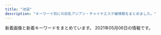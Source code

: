 ```yaml
---
title: "池袋"
description: "キーワード別にの巨乳アジアン・チャイナエステ嬢情報をまとめました。"
---
```


新着画像と新着キーワードをまとめています。
2021年05月06日の情報です。

<DmmAffiliateIns />
<KeywordTable
  shops={
    [
    {
        "url": "https://honeybee2.com/",
        "keywords": {
            "F": 52,
            "82": 65,
            "C": 248,
            "88": 44,
            "83": 149,
            "84": 235,
            "D": 201,
            "85": 95
        },
        "station": "JR\u6c60\u888b\u99c5\u897f\u53e3(\u5317)",
        "name": "\u30cf\u30cb\u30fc\u30d3\u30fc",
        "img_links": [
            "https://honeybee2.com/images_staff/136/041523165620.jpg",
            "https://honeybee2.com/images_staff/117/050114225897.jpg",
            "https://honeybee2.com/images/btn_back.png",
            "https://honeybee2.com/images_staff/136/050114025434.jpg",
            "https://honeybee2.com/images/img_gallery_03.png",
            "https://honeybee2.com/images_staff/111/070714141435.jpg",
            "https://honeybee2.com/images/bnr_88_31.jpg",
            "https://honeybee2.com/images/img_gallery_05.png",
            "https://honeybee2.com/images_staff/150/091116274617.jpg",
            "https://honeybee2.com/images/bnr_200_40.jpg",
            "https://honeybee2.com/images_staff/133/050114310512.jpg",
            "https://honeybee2.com/images_staff/175/050113092189.jpg",
            "https://honeybee2.com/images_staff/111/050114432551.jpg",
            "https://honeybee2.com/images/img_gallery_01.png",
            "https://honeybee2.com/images_staff/60/050115251333.jpg",
            "https://honeybee2.com/images/no_image.jpg",
            "https://honeybee2.com/images_staff/134/041314164177.jpg",
            "https://honeybee2.com/images_staff/168/050113400416.jpg",
            "https://honeybee2.com/images/icon_ranking_04.png",
            "https://honeybee2.com/images/img_gallery_02.png",
            "https://honeybee2.com/images/bnr_side_card.png",
            "https://honeybee2.com/images/icon_new.png",
            "https://honeybee2.com/images/btn_next.png",
            "https://honeybee2.com/images/img_info_01.png",
            "https://honeybee2.com/images_staff/117/082321050834.jpg",
            "https://honeybee2.com/images/bnr_side_concept.png",
            "https://honeybee2.com/images/pagetop_off.png",
            "https://honeybee2.com/images/img_info_02.png",
            "https://honeybee2.com/images/bnr_160_45.jpg",
            "https://honeybee2.com/images/bnr_468_60.jpg",
            "https://honeybee2.com/images/vis_profileframe.png",
            "https://honeybee2.com/images_staff/176/050115410027.jpg",
            "https://honeybee2.com/images_staff/168/111319171076.jpg",
            "https://honeybee2.com/images/img_info_03.png",
            "https://honeybee2.com/images_staff/99/050115040623.jpg",
            "https://honeybee2.com/images/img_gallery_04.png",
            "https://honeybee2.com/images_staff/108/050115134296.jpg",
            "https://honeybee2.com/images/img_info.png",
            "https://honeybee2.com/images_staff/99/110211050217.jpg",
            "https://honeybee2.com/images/icon_ranking_01.png",
            "https://honeybee2.com/images_staff/60/032207120681.jpg",
            "https://honeybee2.com/images_staff/133/041312285087.jpg",
            "https://honeybee2.com/images_staff/142/060611265633.jpg",
            "https://honeybee2.com/images/icon_ranking_03.png",
            "https://honeybee2.com/images/vis_castframe_01.png",
            "https://honeybee2.com/images/img_gallery_06.png",
            "https://honeybee2.com/images_staff/142/050113450875.jpg",
            "https://honeybee2.com/images_staff/150/050113284720.jpg",
            "https://honeybee2.com/images/icon_ranking_05.png"
        ]
    },
    {
        "name": "\u604b",
        "img_links": [
            "http://koi.este.work/top.jpg",
            "http://koi.este.work/t3.jpg",
            "http://koi.este.work/mens-esthe.png",
            "http://koi.este.work/tennai4.jpg",
            "http://koi.este.work/b_news.png",
            "http://koi.este.work/2/uploadimg/1601879728.jpg",
            "http://koi.este.work/tennai3.jpg",
            "http://koi.este.work/2/uploadimg/1579481243.jpg",
            "http://koi.este.work/tennai2.jpg",
            "http://koi.este.work/tennai.png",
            "http://koi.este.work/up_5_3_0.jpg",
            "http://koi.este.work/2/uploadimg/1577672563.jpg",
            "http://koi.este.work/2/uploadimg/1565558725.jpg",
            "http://koi.este.work/b_girl.png",
            "http://koi.este.work/t1.jpg",
            "http://momipara.jp/img/link/momi88.jpg"
        ],
        "keywords": {
            "C": 14,
            "D": 21,
            "85": 7,
            "86": 7,
            "83": 21
        },
        "url": "http://koi.este.work/",
        "station": "JR\u6c60\u888b\u99c5\u897f\u53e3"
    },
    {
        "url": "http://mangetsudou.tyo.cm/",
        "name": "\u6e80\u6708\u5802",
        "keywords": {},
        "station": "JR\u6c60\u888b\u99c5\u897f\u53e3",
        "img_links": []
    },
    {
        "keywords": {
            "85": 14,
            "84": 44,
            "86": 26,
            "C": 64,
            "D": 25
        },
        "img_links": [
            "http://ccgirl.work/staff/riri1.jpg",
            "http://www.ccgirl.work/staff/ai3.jpg",
            "http://ccgirl.work/staff/kayuri1.jpg",
            "http://ccgirl.work/staff/aya2.jpg",
            "http://ccgirl.work/staff/kayuri2.jpg",
            "http://www.ccgirl.work/staff/koko1.jpg",
            "http://www.ccgirl.work/staff/ai2.jpg",
            "http://ccgirl.work/staff/aya3.jpg",
            "http://ccgirl.work/staff/kayuri3.jpg",
            "http://ccgirl.work/staff/koko2.jpg",
            "http://ccgirl.work/staff/koko1.jpg",
            "http://ccgirl.work/staff/ai1.jpg",
            "http://www.ccgirl.work/img/bana03.jpg",
            "http://www.ccgirl.work/staff/hana1.jpg",
            "http://www.ccgirl.work/img/contentsbottom.png",
            "http://ccgirl.work/staff/riri2.jpg",
            "http://ccgirl.work/img/icon/new.jpg",
            "http://www.ccgirl.work/img/icon/new.jpg",
            "http://ccgirl.work/staff/aya1.jpg",
            "http://www.ccgirl.work/img/s/s_qa.png",
            "http://www.ccgirl.work/staff/riri2.jpg",
            "http://www.ccgirl.work/staff/aya2.jpg",
            "http://ccgirl.work/img/bana03.jpg",
            "http://www.ccgirl.work/staff/aya1.jpg",
            "http://www.ccgirl.work/staff/aya3.jpg",
            "http://www.ccgirl.work/staff/koko2.jpg",
            "http://ccgirl.work/img/interior.jpg",
            "http://ccgirl.work/img/bana02.jpg",
            "http://ccgirl.work/staff/hana1.jpg",
            "http://ccgirl.work/img/s/s_qa.png",
            "http://www.ccgirl.work/img/bana02.jpg",
            "http://www.ccgirl.work/staff/kayuri1.jpg",
            "http://www.ccgirl.work/staff/ai1.jpg",
            "http://www.ccgirl.work/staff/riri1.jpg",
            "http://ccgirl.work/staff/ai3.jpg",
            "http://ccgirl.work/staff/ai2.jpg",
            "http://ccgirl.work/img/contentsbottom.png"
        ],
        "station": "JR\u6c60\u888b\u99c5\u6771\u53e3",
        "url": "http://ccgirl.work/",
        "name": "\u73ca\u745a\u6d77\u5cb8"
    },
    {
        "img_links": [
            "http://salon-arm.com/staff/ichigo/01mb.jpg",
            "http://salon-arm.com/img/ttl_concept.png",
            "http://salon-arm.com/staff/yuuka/01.jpg",
            "http://salon-arm.com/staff/ai/01.jpg",
            "http://salon-arm.com/staff/ringo/01.jpg",
            "http://salon-arm.com/staff/ai/01mb.jpg",
            "http://salon-arm.com/staff/reina/01mb.jpg",
            "http://salon-arm.com/staff/yuuka/01mb.jpg",
            "http://salon-arm.com/i/files/homeimg.jpg",
            "http://salon-arm.com/img/ttl_tnew.png",
            "http://salon-arm.com/staff/rika/01mb.jpg",
            "http://salon-arm.com/staff/emi/01.jpg",
            "http://salon-arm.com/staff/saya/01mb.jpg",
            "http://salon-arm.com/img/att.jpg",
            "http://salon-arm.com/staff/reina/01.jpg",
            "http://salon-arm.com/staff/kaori/01mb.jpg",
            "http://salon-arm.com/staff/midori/01.jpg",
            "http://salon-arm.com/staff/ringo/01mb.jpg",
            "http://salon-arm.com/staff/emi/01mb.jpg",
            "http://salon-arm.com/staff/kaori/01.jpg",
            "http://salon-arm.com/staff/mai/01.jpg",
            "http://salon-arm.com/staff/midori/01mb.jpg",
            "http://salon-arm.com/img/ttl_mobile.png",
            "http://salon-arm.com/staff/rika/01.jpg",
            "http://salon-arm.com/staff/nana/01mb.jpg",
            "http://salon-arm.com/staff/saya/01.jpg",
            "http://salon-arm.com/staff/mai/01mb.jpg",
            "http://salon-arm.com/img/ttl_staff.png",
            "http://salon-arm.com/pic/head.png",
            "http://salon-arm.com/staff/nana/01.jpg",
            "http://salon-arm.com/img/ttl_line.png",
            "http://salon-arm.com/pic/top.png",
            "http://salon-arm.com/staff/ichigo/01.jpg"
        ],
        "url": "http://salon-arm.com/",
        "name": "\u30a2\u30ed\u30de\u30ed\u30de\u30f3\u30b9",
        "station": "JR\u6c60\u888b\u99c5\u897f\u53e3",
        "keywords": {
            "C": 21
        }
    },
    {
        "station": "JR\u6c60\u888b\u99c5\u6771\u53e3",
        "keywords": {
            "87": 8,
            "86": 7,
            "D": 7,
            "C": 10,
            "88": 2,
            "84": 1
        },
        "url": "http://es-manzokudou.com/",
        "name": "\u6e80\u8db3\u5802",
        "img_links": [
            "http://es-manzokudou.com/uploads/c7f77c3ead6ef13dab668a39ed78609c.jpg",
            "http://es-manzokudou.com/uploads/7284e4ffc051cbb8c074a8c30390ce68.jpg",
            "http://es-manzokudou.com/images/index_04.jpg",
            "http://es-manzokudou.com/uploads/356177edff3d3b7efc4a77022debc8aa.jpg",
            "http://es-manzokudou.com/uploads/8ec0af3b4889c07ab76ccbed51b2b813.jpg",
            "http://es-manzokudou.com/images/index_13.jpg",
            "http://es-manzokudou.com/images/info_02.png",
            "http://www.cmfm2.jp/images/over_thumb_l.png",
            "http://es-manzokudou.com/images/index_14.jpg",
            "http://es-manzokudou.com/uploads/ce9c20b274548d8d7fc88ffba3feb6b8.jpg",
            "http://es-manzokudou.com/uploads/efbc511fca65f9baeae51ee52426cc0e.jpg",
            "http://es-manzokudou.com/uploads/d0fdd8f6b16eaf7d5013c7d285fed2e3.jpg",
            "http://es-manzokudou.com/images/index_23.jpg",
            "http://es-manzokudou.com/images/service_10.jpg",
            "http://es-manzokudou.com/uploads/e0558d7d118d3983ed620237423a6a17.jpg",
            "http://es-manzokudou.com/images/index_22.jpg",
            "http://es-manzokudou.com/images/girls_11.jpg",
            "http://es-manzokudou.com/uploads/6eeb47bf176bb33d310cc4b85e6877cd.jpg",
            "http://es-manzokudou.com/images/index_08.jpg",
            "http://es-manzokudou.com/uploads/275d5f397baa63db8424c86d5d6237cf.jpg",
            "http://es-manzokudou.com/uploads/36735dc9d436a790f344c57635a3a44f.jpg",
            "http://es-manzokudou.com/uploads/0b1795e88117182a477ab05f88143541.jpg",
            "http://es-manzokudou.com/uploads/de54f16df04e0df8ae07ab990b8c9fd2.jpg",
            "http://es-manzokudou.com/uploads/8a1fb58d0b110680c2356994ca8efb25.jpg",
            "http://es-manzokudou.com/uploads/1e5aff376576a255098bc7597386a028.jpg",
            "http://es-manzokudou.com/images/index_27.jpg",
            "http://es-manzokudou.com/uploads/d89fe15ae91cbe6757df76651ba2bafb.jpg",
            "http://es-manzokudou.com/images/index_16.jpg",
            "http://es-manzokudou.com/images/index_29.jpg",
            "http://es-manzokudou.com/images/info_01.png",
            "http://es-manzokudou.com/images/interior_09.jpg",
            "http://es-manzokudou.com/uploads/d71f74498ca17396d022ba9a4df966f3.jpg",
            "http://es-manzokudou.com/uploads/62c2e989f1be95fc8e01be85b464d514.jpg",
            "http://es-manzokudou.com/uploads/13ab049cc45dea80b43d33b6b7108f00.jpg",
            "http://es-manzokudou.com/uploads/b3126b220ec550d17cf3d4ceaa0d5f91.jpg",
            "http://es-manzokudou.com/images/index_05.jpg",
            "http://es-manzokudou.com/images/info_07.png",
            "http://es-manzokudou.com/images/index_17.jpg",
            "http://es-manzokudou.com/images/index_21.jpg",
            "http://es-manzokudou.com/uploads/200f500725d3f15233d981ad9b5e6b9a.jpg",
            "http://es-manzokudou.com/images/index_11.jpg",
            "http://es-manzokudou.com/images/link_09.jpg",
            "http://es-manzokudou.com/uploads/b7f36d45469210b381ecb79a0e05a347.jpg",
            "http://es-manzokudou.com/uploads/0d826c16062de1388c242e2f77eb7cd6.jpg",
            "http://es-manzokudou.com/uploads/6d01aeb80d9d599f91829439c8d1cce9.jpg",
            "http://es-manzokudou.com/uploads/209ba11412c2c128b5dfbdb8cfef6faa.jpg",
            "http://es-manzokudou.com/uploads/9f77b9b12f9cf11fcb013974ba368064.jpg",
            "http://es-manzokudou.com/images/service_09.jpg",
            "http://es-manzokudou.com/images/interior_10.jpg",
            "http://es-manzokudou.com/images/index_19.jpg",
            "http://es-manzokudou.com/images/index_02.jpg",
            "http://es-manzokudou.com/images/index_01.jpg",
            "http://es-manzokudou.com/images/index_07.jpg",
            "http://es-manzokudou.com/uploads/f66d763bd48ac5f51969e4311ac7af5c.jpg",
            "http://es-manzokudou.com/uploads/7b043aa15c9a9920550a2b92ec6be546.jpg",
            "http://es-manzokudou.com/uploads/4638ddb6f986a671b148647ba616100a.jpg",
            "http://es-manzokudou.com/uploads/c92c85411d427aeda4e82379f413bfc5.jpg",
            "http://es-manzokudou.com/images/index_15.jpg",
            "http://es-manzokudou.com/images/index_30.jpg",
            "http://es-manzokudou.com/images/girls_09.jpg",
            "http://es-manzokudou.com/uploads/59a8a61377564fb64b48427e84e4243f.jpg",
            "http://es-manzokudou.com/uploads/dedff2c11ab7aaa841a9cf2747a8406c.jpg",
            "http://es-manzokudou.com/uploads/848e0db3804d1d3c823537204d67f5aa.jpg",
            "http://es-manzokudou.com/images/index_06.jpg",
            "http://es-manzokudou.com/images/index_31.jpg",
            "http://es-manzokudou.com/uploads/88aa8f906b0332cb40ad4429c8e7b758.jpg",
            "http://es-manzokudou.com/images/index_09.jpg",
            "http://es-manzokudou.com/images/info_04.png",
            "http://es-manzokudou.com/uploads/40fc21d31595f51aaf89793b1f68617b.jpg",
            "http://es-manzokudou.com/images/index_28.jpg",
            "http://es-manzokudou.com/uploads/0796672f7c59948334658998a3c55cdb.jpg",
            "http://es-manzokudou.com/images/info_05.png",
            "http://es-manzokudou.com/uploads/4a9bc6863322924a09070162269c7415.jpg",
            "http://es-manzokudou.com/images/info_09.png",
            "http://es-manzokudou.com/uploads/33e3f16ac4ad0cce4991bcbf73f4ed57.jpg",
            "http://es-manzokudou.com/uploads/e29aa67ee54566513e4e34114bfdc7b9.jpg",
            "http://es-manzokudou.com/uploads/da9811a4171f2ec42d7c9a8567e79d8c.jpg",
            "http://es-manzokudou.com/images/index_03.jpg",
            "http://es-manzokudou.com/images/index_24.jpg",
            "http://es-manzokudou.com/uploads/801bf12e5eb5d7775a0d06c4314059a8.jpg"
        ]
    },
    {
        "station": "JR\u6c60\u888b\u99c5\u897f\u53e3",
        "img_links": [
            "http://tsukinokoi.com/img/staff/152008703796356600.jpg",
            "http://tsukinokoi.com/img/staff/155204782386136400.jpg",
            "http://tsukinokoi.com/img/staff/160622584020640000.jpg",
            "http://tsukinokoi.com/img/staff/155611310658540500.jpg",
            "http://tsukinokoi.com/img/staff/148256052554824000.jpg",
            "http://tsukinokoi.com/images/event/2020/m05.png",
            "http://tsukinokoi.com/images/QRcode.png",
            "http://tsukinokoi.com/img/staff/154673852166026500.jpg",
            "http://tsukinokoi.com/img/staff/153079932824200700.jpg",
            "http://tsukinokoi.com/img/staff/148586605222864500.jpg",
            "http://tsukinokoi.com/img/staff/148073918839938900.jpg",
            "http://tsukinokoi.com/img/staff/142919725579809100.png",
            "http://tsukinokoi.com/img/staff/144652745411466600.jpg",
            "http://tsukinokoi.com/images/news1.png",
            "http://tsukinokoi.com/img/staff/151584629124140300.jpg",
            "http://tsukinokoi.com/images/pickupGirl2014.png",
            "http://tsukinokoi.com/img/staff/155818741107218300.jpg",
            "http://tsukinokoi.com/images/bar_gallery.png",
            "http://tsukinokoi.com/img/staff/148586605226742500.jpg",
            "http://tsukinokoi.com/images/bar_top.png",
            "http://tsukinokoi.com/images/bar_staff.png",
            "http://tsukinokoi.com/images/news3.png"
        ],
        "url": "http://tsukinokoi.com/",
        "keywords": {
            "\u30bb\u30af\u30b7\u30fc": 1
        },
        "name": "\u6708\u306e\u604b"
    },
    {
        "url": "https://www.aroma-angels.net/",
        "img_links": [
            "https://www.aroma-angels.net/images/ml_11_1_105.jpg",
            "http://www.aroma-angels.net/images/mt_10_1_1092.jpg",
            "https://www.aroma-angels.net/asset/img/spacer_gallery.png",
            "https://www.aroma-angels.net/asset/img/top.jpg",
            "http://www.aroma-angels.net/images/up_5_26_0.jpg",
            "https://www.aroma-angels.net/images/up_5_13_0.jpg",
            "https://menlog.net/link/menlog20040.jpg",
            "https://www.aroma-angels.net/images/mt_10_1_505.jpg",
            "https://www.aroma-angels.net/images/mc_1_1_268.jpg",
            "https://www.aroma-angels.net/images/link/link_34.jpg",
            "https://www.aroma-angels.net/images/up_5_22_0.jpg",
            "https://www.aroma-angels.net/images/ml_11_1_446.jpg",
            "https://www.aroma-angels.net/images/ml_11_1_507.jpg",
            "https://www.aroma-angels.net/images/mc_1_2_445.jpg",
            "https://www.aroma-angels.net/images/up_5_5_0.jpg",
            "https://www.aroma-angels.net/asset/img/spacer300x450.png",
            "http://www.aroma-angels.net/asset/img/top.jpg",
            "http://www.aroma-angels.net/images/up_5_23_0.jpg",
            "http://www.aroma-angels.net/images/up_5_6_0.jpg",
            "https://www.aroma-angels.net/images/up_5_8_0.jpg",
            "https://www.aroma-angels.net/images/ml_11_1_425.jpg",
            "https://www.aroma-angels.net/images/ml_11_1_1338.jpg",
            "http://www.aroma-angels.net/images/up_5_25_0.jpg",
            "http://www.aroma-angels.net/images/mt_10_1_446.jpg",
            "https://estama.jp/assets_new/default/pc/img/page/link/estama_200_40.png",
            "https://www.aroma-angels.net/images/mc_1_2_144.jpg",
            "https://www.aroma-angels.net/images/mc_1_1_239.jpg",
            "http://www.aroma-angels.net/images/up_5_17_0.jpg",
            "https://www.aroma-angels.net/images/ml_11_1_144.jpg",
            "https://www.aroma-angels.net/images/link/link_37.png",
            "https://www.aroma-angels.net/images/ml_11_1_508.jpg",
            "https://www.aroma-angels.net/images/link/link_15.jpg",
            "https://www.aroma-angels.net/images/ml_11_1_239.jpg",
            "http://www.aroma-angels.net/asset/img/spacer900x360.png",
            "https://www.aroma-angels.net/images/mt_10_1_506.jpg",
            "https://www.aroma-angels.net/images/up_5_12_0.jpg",
            "http://www.aroma-angels.net/asset/img/top2.jpg",
            "https://www.aroma-angels.net/images/up_5_25_0.jpg",
            "http://www.aroma-angels.net/images/mt_10_1_505.jpg",
            "http://www.aroma-angels.net/images/up_5_9_0.jpg",
            "https://www.aroma-angels.net/images/ml_11_1_1285.jpg",
            "https://www.aroma-angels.net/images/mt_10_1_1092.jpg",
            "https://www.aroma-angels.net/images/ml_11_1_2202.jpg",
            "http://www.aroma-angels.net/asset/img/spacer300x450.png",
            "https://www.aroma-angels.net/images/ml_11_1_445.jpg",
            "http://www.aroma-angels.net/images/up_5_22_0.jpg",
            "https://www.aroma-angels.net/images/up_5_18_0.jpg",
            "https://www.aroma-angels.net/images/ml_11_1_506.jpg",
            "https://www.aroma-angels.net/asset/img/top2.jpg",
            "https://www.aroma-angels.net/images/mc_1_1_506.jpg",
            "https://www.aroma-angels.net/images/up_5_27_0.jpg",
            "http://www.aroma-angels.net/images/mt_10_1_508.jpg",
            "http://www.aroma-angels.net/images/link/link_31.jpg",
            "http://www.aroma-angels.net/images/up_5_8_0.jpg",
            "https://www.aroma-angels.net/images/link/link_31.jpg",
            "https://www.aroma-angels.net/images/mc_1_1_1092.jpg",
            "https://www.aroma-angels.net/images/ml_11_1_1064.jpg",
            "https://www.aroma-angels.net/images/up_5_23_0.jpg",
            "https://www.aroma-angels.net/images/ml_11_1_1272.jpg",
            "https://www.aroma-angels.net/images/mt_10_1_446.jpg",
            "https://www.aroma-angels.net/images/ml_11_1_1698.jpeg",
            "http://www.aroma-angels.net/images/up_5_27_0.jpg",
            "https://www.aroma-angels.net/images/up_5_6_0.jpg",
            "http://www.aroma-angels.net/images/up_5_5_0.jpg",
            "https://www.aroma-angels.net/images/mc_1_1_105.jpg",
            "http://www.aroma-angels.net/images/link/link_37.png",
            "https://www.aroma-angels.net/images/link/link_27.jpg",
            "https://www.aroma-angels.net/images/ml_11_1_960.jpg",
            "http://www.aroma-angels.net/images/up_5_10_0.jpg",
            "https://www.aroma-angels.net/images/mc_1_2_105.jpg",
            "https://www.aroma-angels.net/images/mc_1_1_882.jpg",
            "https://www.aroma-angels.net/images/ml_11_1_882.jpg",
            "https://www.aroma-angels.net/images/ml_11_1_241.jpg",
            "https://www.aroma-angels.net/images/up_5_15_0.jpg",
            "http://www.aroma-angels.net/images/mt_10_1_144.jpg",
            "https://www.aroma-angels.net/images/ml_11_1_1411.jpg",
            "http://www.aroma-angels.net/images/link/link_34.jpg",
            "https://www.aroma-angels.net/images/ml_11_1_240.jpg",
            "https://www.aroma-angels.net/images/mc_1_1_240.jpg",
            "https://www.aroma-angels.net/images/mc_1_1_144.jpg",
            "https://www.aroma-angels.net/images/up_5_17_0.jpg",
            "https://www.aroma-angels.net/images/up_5_11_0.jpeg",
            "https://www.aroma-angels.net/images/mt_10_1_105.jpg",
            "http://www.aroma-angels.net/images/mt_10_1_105.jpg",
            "https://www.aroma-angels.net/images/up_5_19_0.jpg",
            "http://www.aroma-angels.net/images/up_5_7_0.jpg",
            "https://www.aroma-angels.net/images/up_5_10_0.jpg",
            "https://www.aroma-angels.net/images/mc_1_2_239.jpg",
            "http://www.aroma-angels.net/images/link/link_27.jpg",
            "https://www.aroma-angels.net/images/ml_11_1_1092.jpg",
            "https://www.aroma-angels.net/images/mt_10_1_508.jpg",
            "https://www.aroma-angels.net/images/ml_11_1_268.jpg",
            "https://www.aroma-angels.net/images/mc_1_2_268.jpg",
            "https://www.aroma-angels.net/images/up_5_26_0.jpg",
            "https://www.aroma-angels.net/images/up_5_14_0.jpg",
            "https://www.aroma-angels.net/images/ml_11_1_208.jpg",
            "https://www.aroma-angels.net/images/mc_1_2_1092.jpg",
            "https://www.aroma-angels.net/asset/img/spacer900x360.png",
            "https://www.aroma-angels.net/images/ml_11_1_314.jpg",
            "http://www.aroma-angels.net/images/link/link_15.jpg",
            "https://www.aroma-angels.net/images/up_5_7_0.jpg",
            "https://www.aroma-angels.net/images/link/link_19.jpg",
            "https://www.aroma-angels.net/images/mc_1_1_508.jpg",
            "https://www.aroma-angels.net/images/mc_1_1_446.jpg",
            "https://www.aroma-angels.net/images/mt_10_1_144.jpg",
            "https://www.aroma-angels.net/images/up_5_9_0.jpg",
            "https://www.aroma-angels.net/images/mc_1_1_1338.jpg",
            "https://www.aroma-angels.net/images/mc_1_1_505.jpg",
            "https://www.aroma-angels.net/images/ml_11_1_505.jpg",
            "https://www.aroma-angels.net/images/mc_1_1_445.jpg",
            "http://www.aroma-angels.net/images/mt_10_1_506.jpg"
        ],
        "station": "JR\u6c60\u888b\u99c5\u897f\u53e3",
        "keywords": {
            "D": 17,
            "89": 1,
            "86": 6,
            "88": 5,
            "87": 6,
            "85": 16,
            "C": 51,
            "83": 1,
            "E": 1
        },
        "name": "AromaAngels\uff5e\u6c60\u888b\u30a2\u30ed\u30de\u30a8\u30f3\u30b8\u30a7\u30eb\u30ba\uff5e"
    },
    {
        "station": "JR\u6c60\u888b\u99c5\u897f\u53e3",
        "keywords": {
            "84": 8,
            "82": 10,
            "83": 10,
            "81": 4,
            "85": 4
        },
        "img_links": [
            "http://c-sun2.com/img/icon/new.png",
            "http://c-sun2.com/image/cast/cast_471_1_l.jpg",
            "http://c-sun2.com/image/cast/cast_484_1_l.jpg",
            "http://c-sun2.com/image/cast/cast_326_2_l.jpg",
            "http://c-sun2.com/image/cast/cast_496_1_l.jpg",
            "http://c-sun2.com/image/cast/cast_485_2_l.jpg",
            "http://c-sun2.com/image/cast/cast_492_2_l.jpg",
            "http://c-sun2.com/image/cast/cast_524_1_l.jpg",
            "http://c-sun2.com/image/cast/cast_466_1_l.jpg",
            "http://c-sun2.com/image/cast/cast_357_2_l.jpg",
            "http://c-sun2.com/image/cast/cast_496_2_l.jpg",
            "http://c-sun2.com/image/cast/cast_390_2_l.jpg",
            "http://c-sun2.com/image/cast/cast_453_2_l.jpg",
            "http://c-sun2.com/image/cast/cast_360_1_l.jpg",
            "http://c-sun2.com/img/topbar_camp.png",
            "http://c-sun2.com/image/cast/cast_534_1_l.jpg",
            "http://c-sun2.com/image/cast/cast_533_2_l.jpg",
            "http://c-sun2.com/image/cast/cast_360_2_l.jpg",
            "http://c-sun2.com/img/topbar_news.png",
            "http://c-sun2.com/image/cast/cast_453_1_l.jpg",
            "http://c-sun2.com/img/bar_grallery.png",
            "http://c-sun2.com/image/cast/cast_492_1_l.jpg",
            "http://c-sun2.com/image/cast/cast_326_1_l.jpg",
            "http://c-sun2.com/image/cast/cast_393_2_l.jpg",
            "http://c-sun2.com/img/topbar_osusume.png",
            "http://c-sun2.com/image/cast/cast_362_2_l.jpg",
            "http://c-sun2.com/image/cast/cast_466_2_l.jpg",
            "http://c-sun2.com/image/cast/cast_362_1_l.jpg",
            "http://c-sun2.com/img/event/camp3.jpg",
            "http://c-sun2.com/image/shame/192_1_l.jpg",
            "http://c-sun2.com/image/cast/cast_473_1_l.jpg",
            "http://c-sun2.com/image/cast/cast_471_2_l.jpg",
            "http://c-sun2.com/image/cast/cast_484_2_l.jpg",
            "http://c-sun2.com/image/cast/cast_580_1_l.jpg",
            "http://c-sun2.com/img/header.jpg",
            "http://c-sun2.com/image/cast/cast_390_1_l.jpg",
            "http://c-sun2.com/image/cast/cast_524_2_l.jpg",
            "http://c-sun2.com/image/cast/cast_393_1_l.jpg",
            "http://c-sun2.com/image/cast/cast_533_1_l.jpg",
            "http://c-sun2.com/image/cast/cast_534_2_l.jpg",
            "http://c-sun2.com/img/bar_therapist.png",
            "http://c-sun2.com/img/bar_profile.png",
            "http://c-sun2.com/image/cast/cast_485_1_l.jpg",
            "http://c-sun2.com/image/cast/cast_357_1_l.jpg",
            "http://c-sun2.com/image/cast/cast_473_2_l.jpg"
        ],
        "name": "\u30b9\u30a4\u30fc\u30c8\u30de\u30c3\u30c8",
        "url": "http://c-sun2.com/"
    },
    {
        "keywords": {},
        "url": "http://manian-ikebukuro.com/",
        "img_links": [
            "http://manian-ikebukuro.com/img/pickupGirl.png",
            "http://manian-ikebukuro.com/img/bar_staff.png",
            "http://manian-ikebukuro.com/image/cast/cast_63_1_l.jpg",
            "http://manian-ikebukuro.com/image/cast/10x10.jpg",
            "http://manian-ikebukuro.com/image/cast/cast_73_1_s.jpg",
            "http://manian-ikebukuro.com/image/cast/cast_47_1_l.jpg",
            "http://manian-ikebukuro.com/img/tel.png",
            "http://manian-ikebukuro.com/image/cast/cast_69_1_s.jpg",
            "http://manian-ikebukuro.com/image/cast/cast_77_1_l.jpg",
            "http://manian-ikebukuro.com/image/cast/cast_75_1_l.jpg",
            "http://manian-ikebukuro.com/image/cast/cast_70_1_s.jpg",
            "http://manian-ikebukuro.com/image/cast/cast_68_1_s.jpg",
            "http://manian-ikebukuro.com/image/cast/cast_2_1_l.jpg",
            "http://manian-ikebukuro.com/image/cast/cast_64_1_s.jpg",
            "http://manian-ikebukuro.com/image/cast/cast_74_2_l.jpg",
            "http://manian-ikebukuro.com/image/cast/cast_80_2_l.jpg",
            "http://manian-ikebukuro.com/image/cast/cast_67_2_l.jpg",
            "http://manian-ikebukuro.com/img/header0.jpg",
            "http://manian-ikebukuro.com/image/cast/cast_2_2_l.jpg",
            "http://manian-ikebukuro.com/image/cast/cast_6_1_l.jpg",
            "http://manian-ikebukuro.com/image/cast/cast_74_1_s.jpg",
            "http://manian-ikebukuro.com/image/cast/cast_47_1_s.jpg",
            "http://manian-ikebukuro.com/image/cast/cast_47_2_l.jpg",
            "http://manian-ikebukuro.com/image/cast/cast_71_2_l.jpg",
            "http://manian-ikebukuro.com/image/cast/cast_2_1_s.jpg",
            "http://manian-ikebukuro.com/img/line1.jpg",
            "http://manian-ikebukuro.com/img/news3.png",
            "http://manian-ikebukuro.com/image/cast/cast_6_2_l.jpg",
            "http://manian-ikebukuro.com/image/cast/cast_68_2_l.jpg",
            "http://manian-ikebukuro.com/image/cast/cast_73_1_l.jpg",
            "http://manian-ikebukuro.com/image/cast/cast_77_2_l.jpg",
            "http://manian-ikebukuro.com/image/cast/cast_71_1_s.jpg",
            "http://manian-ikebukuro.com/image/cast/cast_63_1_s.jpg",
            "http://manian-ikebukuro.com/image/cast/cast_67_1_s.jpg",
            "http://manian-ikebukuro.com/image/cast/cast_74_1_l.jpg",
            "http://manian-ikebukuro.com/img/QRcode.png",
            "http://manian-ikebukuro.com/image/cast/cast_6_1_s.jpg",
            "http://manian-ikebukuro.com/img/spSite.jpg",
            "http://manian-ikebukuro.com/image/cast/cast_70_1_l.jpg",
            "http://manian-ikebukuro.com/image/cast/cast_80_1_s.jpg",
            "http://manian-ikebukuro.com/image/cast/cast_75_1_s.jpg",
            "http://manian-ikebukuro.com/image/cast/cast_70_2_l.jpg",
            "http://manian-ikebukuro.com/image/cast/cast_69_1_l.jpg",
            "http://manian-ikebukuro.com/image/cast/cast_75_2_l.jpg",
            "http://manian-ikebukuro.com/image/cast/cast_80_1_l.jpg",
            "http://manian-ikebukuro.com/image/cast/cast_68_1_l.jpg",
            "http://manian-ikebukuro.com/image/cast/cast_77_1_s.jpg",
            "http://manian-ikebukuro.com/img/news1.png",
            "http://manian-ikebukuro.com/image/cast/cast_67_1_l.jpg",
            "http://manian-ikebukuro.com/image/cast/cast_71_1_l.jpg",
            "http://manian-ikebukuro.com/image/cast/cast_64_1_l.jpg",
            "http://manian-ikebukuro.com/img/bar_profile.png",
            "http://manian-ikebukuro.com/image/cast/cast_64_2_l.jpg",
            "http://manian-ikebukuro.com/image/cast/cast_69_2_l.jpg",
            "http://manian-ikebukuro.com/image/cast/cast_73_2_l.jpg"
        ],
        "station": "JR\u6c60\u888b\u99c5\u6771\u53e3",
        "name": "\u6d17\u4f53\u30de\u30cb\u30a2"
    },
    {
        "img_links": [],
        "keywords": {},
        "name": "\u30b9\u30de\u30a4\u30eb",
        "url": "http://iris.iest.info/",
        "station": "JR\u6c60\u888b\u99c5\u6771\u53e3"
    },
    {
        "img_links": [
            "http://primore.jpest.net/uploads//sites/9/2020/06/01.jpg",
            "http://primore.jpest.net/uploads//sites/9/2020/06/4.jpg",
            "http://primore.jpest.net/uploads//sites/9/2020/06/r4.jpg",
            "http://primore.jpest.net/uploads//sites/9/2020/06/top1-3.png",
            "http://primore.jpest.net/uploads//sites/9/2020/06/s1.jpg",
            "http://primore.jpest.net/uploads//sites/9/2020/06/r5.jpg",
            "http://primore.jpest.net/uploads//sites/9/2020/06/top-2.png",
            "http://primore.jpest.net/uploads//sites/9/2020/06/s4.jpg",
            "http://primore.jpest.net/uploads//sites/9/2020/06/r2.jpg",
            "http://primore.jpest.net/uploads//sites/9/2020/06/aroma1.jpg",
            "http://primore.jpest.net/uploads//sites/9/2021/04/2.jpg",
            "http://primore.jpest.net/uploads//sites/9/2021/04/3.jpg",
            "http://primore.jpest.net/uploads//sites/9/2020/06/aroma2.jpg",
            "http://primore.jpest.net/uploads//sites/9/2020/06/s3.jpg",
            "http://primore.jpest.net/uploads//sites/9/2021/04/1.jpg",
            "http://primore.jpest.net/uploads//sites/9/2020/06/02.jpg",
            "http://primore.jpest.net/uploads//sites/9/2020/06/r3.jpg",
            "http://primore.jpest.net/uploads//sites/9/2020/06/r1.jpg",
            "http://primore.jpest.net/uploads//sites/9/2020/06/s2.jpg"
        ],
        "name": "Primore \uff5e\u30d7\u30ea\u30e2\u30a2\uff5e",
        "url": "http://primore.jpest.net/",
        "station": "JR\u6c60\u888b\u99c5\u6771\u53e3",
        "keywords": {}
    },
    {
        "name": "\u3086\u3089\u308a",
        "keywords": {
            "C": 33,
            "87": 8,
            "86": 20,
            "D": 11,
            "E": 3
        },
        "station": "JR\u6c60\u888b\u99c5\u897f\u53e3(\u5317)",
        "url": "http://www.yurari-massage.work/",
        "img_links": [
            "http://www.yurari-massage.work/img/m40.jpg",
            "http://www.yurari-massage.work/img/m50.jpg",
            "http://www.yurari-massage.work/img/campian.jpg",
            "http://www.yurari-massage.work/img/sta4.jpg",
            "http://www.yurari-massage.work/img/m30.jpg",
            "http://www.yurari-massage.work/img/st25.jpg",
            "http://www.yurari-massage.work/img/st7.jpg",
            "http://www.yurari-massage.work/img/r9.jpg",
            "http://www.yurari-massage.work/img/st19.jpg",
            "http://www.yurari-massage.work/img/st27.jpg",
            "http://www.yurari-massage.work/img/st29.jpg",
            "http://www.yurari-massage.work/img/st28.jpg",
            "http://www.yurari-massage.work/img/sta27.jpg",
            "http://www.yurari-massage.work/img/st07.jpg",
            "http://www.yurari-massage.work/img/st22.jpg",
            "http://www.yurari-massage.work/img/head.jpg",
            "http://www.yurari-massage.work/img/st11.jpg",
            "http://www.yurari-massage.work/img/sta26.jpg",
            "http://www.yurari-massage.work/img/m3.jpg",
            "http://www.yurari-massage.work/img/st017.jpg",
            "http://www.yurari-massage.work/img/m10.jpg",
            "http://www.yurari-massage.work/img/m2.jpg",
            "http://www.yurari-massage.work/img/m1.jpg",
            "http://www.yurari-massage.work/img/sta25.jpg",
            "http://www.yurari-massage.work/img/sta21.jpg",
            "http://www.yurari-massage.work/img/nos.jpg",
            "http://www.yurari-massage.work/img/sta22.jpg",
            "http://www.yurari-massage.work/img/m60.jpg",
            "http://www.yurari-massage.work/img/m4.jpg",
            "http://www.yurari-massage.work/img/st021.jpg",
            "http://www.yurari-massage.work/img/sta29.jpg",
            "http://www.yurari-massage.work/img/sta7.jpg",
            "http://www.yurari-massage.work/img/mobile.png",
            "http://www.yurari-massage.work/img/st26.jpg",
            "http://www.yurari-massage.work/img/st4.jpg",
            "http://www.yurari-massage.work/img/st022.jpg",
            "http://www.yurari-massage.work/img/st17.jpg",
            "http://www.yurari-massage.work/img/m6.jpg",
            "http://www.yurari-massage.work/img/st026.jpg",
            "http://www.yurari-massage.work/img/m5.jpg",
            "http://www.yurari-massage.work/img/m20.jpg",
            "http://www.yurari-massage.work/img/st027.jpg",
            "http://www.yurari-massage.work/img/sta28.jpg",
            "http://www.yurari-massage.work/img/st21.jpg"
        ]
    },
    {
        "name": "\u53f0\u6e7e\u5e78\u904b\u30ea\u30e9\u30af\u30bc\u30fc\u30b7\u30e7\u30f3",
        "keywords": {},
        "url": "http://esthe-treat.com/",
        "station": "JR\u6c60\u888b\u99c5\u897f\u53e3",
        "img_links": [
            "http://esthe-treat.com/img/tel.jpg",
            "http://esthe-treat.com/staff/natumi/01.jpg",
            "http://esthe-treat.com/staff/rena/01.jpg",
            "http://esthe-treat.com/img/adrs.jpg",
            "http://esthe-treat.com/img/sysetc.png",
            "http://esthe-treat.com/img/add.jpg",
            "http://esthe-treat.com/img/t-r.jpg",
            "http://esthe-treat.com/img/sys2.png",
            "http://esthe-treat.com/img/t-s.jpg",
            "http://esthe-treat.com/staff/ami/01.jpg",
            "http://esthe-treat.com/img/tit.jpg",
            "http://esthe-treat.com/img/botton.jpg",
            "http://esthe-treat.com/img/sys1.png",
            "http://esthe-treat.com/img/pic.jpg",
            "http://esthe-treat.com/img/info.jpg",
            "http://esthe-treat.com/img/t-o.jpg",
            "http://esthe-treat.com/img/t-a.jpg",
            "http://esthe-treat.com/img/t-t.jpg",
            "http://esthe-treat.com/staff/miki/01.jpg",
            "http://esthe-treat.com/img/cam.jpg",
            "http://esthe-treat.com/img/pc.jpg",
            "http://esthe-treat.com/staff/yuyu/01.jpg"
        ]
    },
    {
        "station": "JR\u6c60\u888b\u99c5\u897f\u53e3(\u5317)",
        "keywords": {
            "88": 1,
            "D": 4,
            "C": 12,
            "85": 1,
            "86": 2
        },
        "name": "\u604b\u306e\u5929\u4f7f",
        "url": "https://koi-tenshi.tyo.cm/",
        "img_links": [
            "https://koi-tenshi.tyo.cm/images/header_tel.png",
            "https://koi-tenshi.tyo.cm/images/sp_tel.png",
            "https://koi-tenshi.tyo.cm/images/sp_ico06.png",
            "https://koi-tenshi.tyo.cm/images/sp_header.png",
            "https://koi-tenshi.tyo.cm/photos/sites/8/2021/04/2021042906173487.jpg",
            "https://koi-tenshi.tyo.cm/images/header_open.png",
            "https://koi-tenshi.tyo.cm/photos/sites/8/2021/04/2021042906171256.jpg",
            "https://koi-tenshi.tyo.cm/images/info.jpg",
            "https://koi-tenshi.tyo.cm/images/sp_ico01.png",
            "https://koi-tenshi.tyo.cm/images/header_mail.png",
            "https://koi-tenshi.tyo.cm/images/end.png",
            "https://koi-tenshi.tyo.cm/images/sp_ico02.png",
            "https://koi-tenshi.tyo.cm/images/sp_ico05.png",
            "https://koi-tenshi.tyo.cm/images/sp_ico04.png",
            "https://koi-tenshi.tyo.cm/images/sp_ico03.png",
            "https://koi-tenshi.tyo.cm/photos/sites/8/2021/04/2021042906214275.jpg",
            "https://koi-tenshi.tyo.cm/photos/sites/8/2021/04/2021042906175895.jpg"
        ]
    },
    {
        "station": "JR\u6c60\u888b\u99c5\u897f\u53e3(\u5317)",
        "keywords": {
            "C": 20,
            "82": 2,
            "85": 10,
            "D": 4,
            "88": 1,
            "89": 3,
            "86": 3,
            "87": 1,
            "E": 1
        },
        "name": "\u30b7\u30e3\u30fc\u30ed\u30c3\u30c8\u59eb",
        "url": "http://www.i-rlx.info/",
        "img_links": [
            "http://www.i-rlx.info/i/room/r02.jpg",
            "http://www.i-rlx.info/images/index_15.jpg",
            "http://www.i-rlx.info/girl/05.jpg",
            "http://www.i-rlx.info/girl/02.jpg",
            "http://www.i-rlx.info/images/upload/thumb/7d800b2f3fde617b.jpg",
            "http://www.i-rlx.info/images/index_20.jpg",
            "http://www.i-rlx.info/images/upload/7d800b2f3fde617b.jpg",
            "http://www.i-rlx.info/images/index_24.jpg",
            "http://www.i-rlx.info/images/upload/thumb/ac8e7ec3ac179feb.jpg",
            "http://www.i-rlx.info/images/index_29.jpg",
            "http://www.i-rlx.info/images/upload/549fe7e03db1e8fc.jpg",
            "http://www.i-rlx.info/images/upload/dc8f1b616e622b2a.jpg",
            "http://www.i-rlx.info/girl/017.jpg",
            "http://www.i-rlx.info/images/upload/c3c01fea3cdcaa08.jpg",
            "http://www.i-rlx.info/images/index_28.jpg",
            "http://www.i-rlx.info/images/upload/bb2bfea87a6127cc.jpg",
            "http://www.i-rlx.info/images/upload/thumb/bb2bfea87a6127cc.jpg",
            "http://www.i-rlx.info/images/upload/bc0752fe4e53b8c6.jpg",
            "http://www.i-rlx.info/images/index_35_01.jpg",
            "http://www.i-rlx.info/images/upload/22c78aefa047b678.jpg",
            "http://www.i-rlx.info/images/upload/eeb5d9caa554018e.jpg",
            "http://www.i-rlx.info/images/index_33.jpg",
            "http://www.i-rlx.info/images/upload/c9993cc2167b7dc9.jpg",
            "http://www.i-rlx.info/i/room/r04.jpg",
            "http://www.i-rlx.info/images/upload/thumb/b0bbe23232bed8aa.jpg",
            "http://www.i-rlx.info/images/index_01.jpg",
            "http://www.i-rlx.info/images/upload/thumb/888936484d714117.jpg",
            "http://www.i-rlx.info/images/upload/thumb/d9467bde93e01a59.jpg",
            "http://www.i-rlx.info/images/index_06.jpg",
            "http://www.i-rlx.info/i/girl/05.jpg",
            "http://www.i-rlx.info/images/index_07.jpg",
            "http://www.i-rlx.info/images/info_16.jpg",
            "http://www.i-rlx.info/images/upload/thumb/22c78aefa047b678.jpg",
            "http://www.i-rlx.info/images/upload/3a57edcf235cfd8e.jpg",
            "http://www.i-rlx.info/i/girl/02.jpg",
            "http://www.i-rlx.info/images/sub_18.jpg",
            "http://www.i-rlx.info/girl/04.jpg",
            "http://www.i-rlx.info/images/index_34.jpg",
            "http://www.i-rlx.info/i/room/r03.jpg",
            "http://www.i-rlx.info/images/index_09.jpg",
            "http://www.i-rlx.info/images/index_27.jpg",
            "http://www.i-rlx.info/images/upload/thumb/bc0752fe4e53b8c6.jpg",
            "http://www.i-rlx.info/images/upload/95e8548329763630.jpg",
            "http://www.i-rlx.info/images/upload/thumb/549fe7e03db1e8fc.jpg",
            "http://www.i-rlx.info/images/index_08.jpg",
            "http://www.i-rlx.info/images/upload/thumb/c9993cc2167b7dc9.jpg",
            "http://www.i-rlx.info/girl/06.jpg",
            "http://www.i-rlx.info/images/upload/thumb/c3c01fea3cdcaa08.jpg",
            "http://www.i-rlx.info/girl/08.jpg",
            "http://www.i-rlx.info/images/upload/thumb/19b76df66faf0b12.jpg",
            "http://www.i-rlx.info/images/index_30.jpg",
            "http://www.i-rlx.info/images/upload/thumb/bb8a47bc98c64e87.jpg",
            "http://www.i-rlx.info/images/index_19.jpg",
            "http://www.i-rlx.info/images/index_17.jpg",
            "http://www.i-rlx.info/images/upload/thumb/9e42414005a99f48.jpg",
            "http://www.i-rlx.info/images/upload/thumb/3a57edcf235cfd8e.jpg",
            "http://www.i-rlx.info/images/upload/bb8a47bc98c64e87.jpg",
            "http://www.i-rlx.info/i/girl/04.jpg",
            "http://www.i-rlx.info/images/index_22.jpg",
            "http://www.i-rlx.info/images/index_26.jpg",
            "http://www.i-rlx.info/images/upload/5f15caf7f272770f.jpg",
            "http://www.i-rlx.info/images/index_02.jpg",
            "http://www.i-rlx.info/images/index_03.jpg",
            "http://www.i-rlx.info/girl/018.jpg",
            "http://www.i-rlx.info/images/index_18.jpg",
            "http://www.i-rlx.info/images/upload/thumb/95e8548329763630.jpg",
            "http://www.i-rlx.info/images/rec.jpg",
            "http://www.i-rlx.info/images/staff_16.jpg",
            "http://www.i-rlx.info/images/upload/888936484d714117.jpg",
            "http://www.i-rlx.info/images/info.jpg",
            "http://www.i-rlx.info/images/index_12.jpg",
            "http://www.i-rlx.info/images/index_37.jpg",
            "http://www.i-rlx.info/i/room/r01.jpg",
            "http://www.i-rlx.info/images/rec_16.jpg",
            "http://www.i-rlx.info/images/upload/9e42414005a99f48.jpg",
            "http://www.i-rlx.info/images/index_04.jpg",
            "http://www.i-rlx.info/girl/01.jpg",
            "http://www.i-rlx.info/images/upload/d9467bde93e01a59.jpg",
            "http://www.i-rlx.info/images/index_31.jpg",
            "http://www.i-rlx.info/images/upload/ac8e7ec3ac179feb.jpg",
            "http://www.i-rlx.info/images/upload/b0bbe23232bed8aa.jpg",
            "http://www.i-rlx.info/images/upload/thumb/4d0e657eefdddf42.jpg",
            "http://www.i-rlx.info/images/index_11.jpg",
            "http://www.i-rlx.info/i/girl/03.jpg",
            "http://www.i-rlx.info/images/index_39.jpg",
            "http://www.i-rlx.info/images/index_23.jpg",
            "http://www.i-rlx.info/girl/07.jpg",
            "http://www.i-rlx.info/images/upload/4d0e657eefdddf42.jpg",
            "http://www.i-rlx.info/i/girl/01.jpg",
            "http://www.i-rlx.info/images/index_13.jpg",
            "http://www.i-rlx.info/images/03.jpg",
            "http://www.i-rlx.info/images/index_36.jpg",
            "http://www.i-rlx.info/images/upload/19b76df66faf0b12.jpg",
            "http://www.i-rlx.info/images/upload/thumb/5f15caf7f272770f.jpg",
            "http://www.i-rlx.info/images/index_10.jpg",
            "http://www.i-rlx.info/images/upload/thumb/eeb5d9caa554018e.jpg",
            "http://www.i-rlx.info/images/index_14.jpg",
            "http://www.i-rlx.info/images/index_21.jpg",
            "http://www.i-rlx.info/images/sub_21.jpg",
            "http://www.i-rlx.info/images/upload/thumb/dc8f1b616e622b2a.jpg"
        ]
    },
    {
        "keywords": {},
        "img_links": [
            "http://es-hana.work/images/staff_t.jpg",
            "http://es-hana.work/images/3.jpg",
            "http://es-hana.work/img/ai1.jpg",
            "http://es-hana.work/images/sys2.jpg",
            "http://es-hana.work/images/8.jpg",
            "http://es-hana.work/staff/yui.jpg",
            "http://es-hana.work/staff/yuna.jpg",
            "http://es-hana.work/img/yui1.jpg",
            "http://es-hana.work/images/news.jpg",
            "http://es-hana.work/images/tg.jpg",
            "http://es-hana.work/staff/ai.jpg",
            "http://es-hana.work/img/miki1.jpg",
            "http://es-hana.work/images/ac1.jpg",
            "http://es-hana.work/img/aya1.jpg",
            "http://es-hana.work/images/1.jpg",
            "http://es-hana.work/images/ac2.jpg",
            "http://es-hana.work/img/rina1.jpg",
            "http://es-hana.work/images/head.jpg",
            "http://es-hana.work/staff/haruka.jpg",
            "http://es-hana.work/images/int.jpg",
            "http://es-hana.work/images/5.jpg",
            "http://es-hana.work/images/2.jpg",
            "http://es-hana.work/img/nana1.jpg",
            "http://es-hana.work/img/haruka1.jpg",
            "http://es-hana.work/staff/aya.jpg",
            "http://es-hana.work/images/6.jpg",
            "http://es-hana.work/images/interior_t.jpg",
            "http://es-hana.work/staff/miki.jpg",
            "http://es-hana.work/images/sys1.jpg",
            "http://es-hana.work/images/line.jpg",
            "http://es-hana.work/images/7.jpg",
            "http://es-hana.work/staff/rina.jpg",
            "http://es-hana.work/staff/nana.jpg"
        ],
        "name": "\u82b1\u6c34\u6728",
        "url": "http://es-hana.work/",
        "station": "JR\u6c60\u888b\u99c5\u897f\u53e3(\u5317)"
    },
    {
        "station": "JR\u6c60\u888b\u99c5\u897f\u53e3",
        "url": "http://awakoku.net/",
        "name": "\u30a2\u30ef\u56fd\u515a",
        "keywords": {
            "86": 1,
            "84": 2,
            "87": 3,
            "85": 2,
            "E": 2,
            "F": 1,
            "83": 4,
            "88": 2,
            "C": 22
        },
        "img_links": [
            "http://awakoku.net/image/pickup.jpg",
            "http://awakoku.net/girls/kana1.jpg",
            "http://awakoku.net/girls/hana2.jpg",
            "http://awakoku.net/girls/hana1.jpg",
            "http://awakoku.net/girls/mina1.jpg",
            "http://awakoku.net/girls/kana2.jpg",
            "http://awakoku.net/girls/yuri1.jpg",
            "http://awakoku.net/girls/nagisa2.jpg",
            "http://awakoku.net/girls/mina2.jpg",
            "http://awakoku.net/girls/yuri2.jpg",
            "http://awakoku.net/girls/misaki2.jpg",
            "http://manpuku-web2.sakura.ne.jp/awakoku/image/header.jpg",
            "http://awakoku.net/girls/nana2.jpg",
            "http://awakoku.net/girls/noimage.jpg",
            "http://awakoku.net/girls/yumi.jpg",
            "http://awakoku.net/girls/saki1.jpg",
            "http://awakoku.net/girls/sakura1.jpg",
            "http://awakoku.net/girls/nagisa1.jpg",
            "http://awakoku.net/girls/ami1.jpg",
            "http://awakoku.net/girls/aya1.jpg",
            "http://awakoku.net/girls/misaki1.jpg",
            "http://awakoku.net/girls/nana1.jpg"
        ]
    },
    {
        "keywords": {},
        "station": "JR\u6c60\u888b\u99c5\u897f\u53e3",
        "url": "http://new-paradise.net/",
        "img_links": [
            "http://new-paradise.net/images/kanna02.jpg",
            "http://new-paradise.net/images/misaki02.jpg",
            "http://new-paradise.net/images/g0.jpg",
            "http://new-paradise.net/images/a6.jpg",
            "http://new-paradise.net/images/noa.jpg",
            "http://new-paradise.net/images/a5.jpg",
            "http://new-paradise.net/images/honoka.jpg",
            "http://new-paradise.net/images/misaki01.jpg",
            "http://new-paradise.net/images/a4.jpg",
            "http://new-paradise.net/images/a3.jpg",
            "http://new-paradise.net/images/up.png",
            "http://new-paradise.net/images/info.jpg",
            "http://new-paradise.net/images/itigo.jpg",
            "http://new-paradise.net/images/zi_staff.png",
            "http://new-paradise.net/images/r3.jpg",
            "http://new-paradise.net/images/a1.jpg",
            "http://new-paradise.net/images/a2.jpg",
            "http://new-paradise.net/images/kiki02.jpg",
            "http://new-paradise.net/images/a7.jpg",
            "http://new-paradise.net/images/mobile.png",
            "http://new-paradise.net/images/down.png",
            "http://new-paradise.net/images/flash1.jpg",
            "http://new-paradise.net/images/kiki.jpg"
        ],
        "name": "\u5fc3\u30d1\u30e9\u30c0\u30a4\u30b9"
    },
    {
        "img_links": [
            "https://www.relax-es.net/w90-p90/img/uploadfile/imgpc01608535783.jpg",
            "https://www.relax-es.net/w160-p400/img/uploadfile/imgpc01601601781.jpg",
            "https://www.relax-es.net/w160-p400/img/uploadfile/imgpc01601602676.jpg",
            "https://www.relax-es.net/img/uploadfile/imgpc01601942123.jpg",
            "https://www.relax-es.net/img/s/area06.png",
            "https://www.relax-es.net/w160-p400/img/uploadfile/imgpc01601603008.jpg",
            "https://www.relax-es.net/img/num4.png",
            "https://www.relax-es.net/img/uploadfile/imgpc01601942142.jpg",
            "https://www.relax-es.net/w90-p90/img/uploadfile/imgpc01608535826.jpg",
            "https://www.relax-es.net/w160-p400/img/uploadfile/imgpc01601602443.jpg",
            "https://www.relax-es.net/w160-p400/img/uploadfile/imgpc01601942142.jpg",
            "https://www.relax-es.net/img/bana01.jpg",
            "https://www.relax-es.net/w160-p400/img/uploadfile/imgpc01601942092.jpg",
            "https://www.relax-es.net/img/uploadfile/imgpc01601601781.jpg",
            "https://www.relax-es.net/img/uploadfile/imgpc01601602970.jpg",
            "https://www.relax-es.net/img/bana03.jpg",
            "https://www.relax-es.net/img/shop.jpg",
            "https://www.relax-es.net/w200-p300/img/uploadfile/imgpc01601602326.jpg",
            "https://www.relax-es.net/img/uploadfile/imgpc01601602326.jpg",
            "https://www.relax-es.net/img/bana05.jpg",
            "https://www.relax-es.net/img/bana07.jpg",
            "https://www.relax-es.net/img/kantan.jpg",
            "https://www.relax-es.net/img/uploadfile/imgpc01608535783.jpg",
            "https://www.relax-es.net/w90-p90/img/uploadfile/imgpc01601603008.jpg",
            "https://www.relax-es.net/img/uploadfile/imgpc01608535826.jpg",
            "https://www.relax-es.net/img/num3.png",
            "https://www.relax-es.net/img/uploadfile/imgpc01601602269.jpg",
            "https://www.relax-es.net/img/s/area04.png",
            "https://www.relax-es.net/w160-p400/img/uploadfile/imgpc01608535783.jpg",
            "https://www.relax-es.net/img/uploadfile/imgpc01601942092.jpg",
            "https://www.relax-es.net/w160-p400/img/uploadfile/imgpc01601602188.jpg",
            "https://www.relax-es.net/img/uploadfile/imgpc01601602403.jpg",
            "https://www.relax-es.net/w90-p90/img/uploadfile/imgpc01608535716.jpg",
            "https://www.relax-es.net/img/uploadfile/imgpc01601602890.jpg",
            "https://www.relax-es.net/w160-p400/img/uploadfile/imgpc01608535716.jpg",
            "https://www.relax-es.net/img/num5.png",
            "https://www.relax-es.net/w200-p80/img/uploadfile/imgpc01601601781.jpg",
            "https://www.relax-es.net/img/s/area05.png",
            "https://www.relax-es.net/img/uploadfile/imgpc01601602761.jpg",
            "https://www.relax-es.net/w160-p400/img/uploadfile/imgpc01601602890.jpg",
            "https://www.relax-es.net/img/companioncoment.png",
            "https://www.relax-es.net/w200-p300/img/uploadfile/imgpc01601601975.jpg",
            "https://www.relax-es.net/img/bana04.jpg",
            "https://www.relax-es.net/w200-p300/img/uploadfile/imgpc01601602269.jpg",
            "https://www.relax-es.net/img/uploadfile/imgpc01601602016.jpg",
            "https://www.relax-es.net/w200-p300/img/uploadfile/imgpc01601942165.jpg",
            "https://www.relax-es.net/img/num1.png",
            "https://www.relax-es.net/img/s/area02.png",
            "https://www.relax-es.net/img/uploadfile/1601603998.png",
            "https://www.relax-es.net/w200-p300/img/uploadfile/imgpc01601602016.jpg",
            "https://www.relax-es.net/img/uploadfile/imgpc01601602443.jpg",
            "https://www.relax-es.net/w160-p400/img/uploadfile/imgpc01608535826.jpg",
            "https://www.relax-es.net/img/uploadfile/img_1601600792.jpg",
            "https://www.relax-es.net/img/num2.png",
            "https://www.relax-es.net/img/icon/new.png",
            "https://www.relax-es.net/w160-p400/img/uploadfile/imgpc01601601975.jpg",
            "https://www.relax-es.net/w160-p400/img/uploadfile/imgpc01601602269.jpg",
            "https://www.relax-es.net/img/s/area03.png",
            "https://www.relax-es.net/img/bana10.jpg",
            "https://www.relax-es.net/img/uploadfile/imgpc01601603008.jpg",
            "https://www.relax-es.net/img/uploadfile/imgpc01608535915.jpg",
            "https://www.relax-es.net/img/area.jpg",
            "https://www.relax-es.net/img/uploadfile/imgpc01608535716.jpg",
            "https://www.relax-es.net/w200-p300/img/uploadfile/imgpc01601602403.jpg",
            "https://www.relax-es.net/img/bana02.jpg",
            "https://www.relax-es.net/img/s/area01.png",
            "https://www.relax-es.net/img/uploadfile/imgpc01601602676.jpg",
            "https://www.relax-es.net/w90-p90/img/uploadfile/imgpc01601602890.jpg",
            "https://www.relax-es.net/img/uploadfile/img_1601600707.jpg",
            "https://www.relax-es.net/w300-p200/img/uploadfile/imgpc01601601781.jpg",
            "https://www.relax-es.net/img/uploadfile/imgpc01601942165.jpg",
            "https://www.relax-es.net/w160-p400/img/uploadfile/imgpc01601602016.jpg",
            "https://www.relax-es.net/img/uploadfile/imgpc01601942105.jpg",
            "https://www.relax-es.net/w160-p400/img/uploadfile/imgpc01601602403.jpg",
            "https://www.relax-es.net/w90-p90/img/uploadfile/imgpc01601602970.jpg",
            "https://www.relax-es.net/img/uploadfile/imgpc01601602188.jpg",
            "https://www.relax-es.net/w160-p400/img/uploadfile/imgpc01608535915.jpg",
            "https://www.relax-es.net/w160-p400/img/uploadfile/imgpc01601602326.jpg",
            "https://www.relax-es.net/img/syscard.png",
            "https://www.relax-es.net/w160-p400/img/uploadfile/imgpc01601602970.jpg",
            "https://www.relax-es.net/w200-p300/img/uploadfile/imgpc01601602761.jpg",
            "https://www.relax-es.net/img/uploadfile/imgpc01601601975.jpg",
            "https://www.relax-es.net/w160-p400/img/uploadfile/imgpc01601602761.jpg",
            "https://www.relax-es.net/w160-p400/img/uploadfile/imgpc01601942123.jpg",
            "https://www.relax-es.net/w160-p400/img/uploadfile/imgpc01601942105.jpg",
            "https://www.relax-es.net/w160-p400/img/uploadfile/imgpc01601942165.jpg"
        ],
        "url": "https://www.relax-es.net/",
        "name": "New RELAX TIME",
        "keywords": {
            "87": 20,
            "D": 47,
            "89": 56,
            "C": 35,
            "E": 73,
            "90": 9,
            "88": 66,
            "F": 31
        },
        "station": "JR\u6c60\u888b\u99c5\u897f\u53e3(\u5317)"
    },
    {
        "url": "http://hanamizuki.jpn.cm/",
        "img_links": [
            "http://hanamizuki.jpn.cm/photos/sites/43/2017/11/2017110204161468.jpg",
            "http://hanamizuki.jpn.cm/images/room4.jpg",
            "http://hanamizuki.jpn.cm/photos/sites/43/2019/12/2019122511054726.jpg",
            "http://hanamizuki.jpn.cm/images/s_link.png",
            "http://hanamizuki.jpn.cm/images/s_staff.png",
            "http://hanamizuki.jpn.cm/images/s_news.png",
            "http://hanamizuki.jpn.cm/images/room2.jpg",
            "http://hanamizuki.jpn.cm/images/room3.jpg",
            "http://hanamizuki.jpn.cm/images/room1.jpg",
            "http://hanamizuki.jpn.cm/images/nbj2.jpg",
            "http://hanamizuki.jpn.cm/images/top.png",
            "http://hanamizuki.jpn.cm/photos/sites/43/2019/12/2019122511054178.jpg",
            "http://hanamizuki.jpn.cm/images/mobile.png",
            "http://hanamizuki.jpn.cm/photos/sites/43/2017/11/2017110204162215.jpg",
            "http://hanamizuki.jpn.cm/photos/sites/43/2021/02/2021020211590282.jpg"
        ],
        "station": "JR\u6c60\u888b\u99c5\u6771\u53e3",
        "name": "\u6c34\u6728\u82b1",
        "keywords": {
            "95": 1,
            "E": 1,
            "H": 2,
            "90": 1,
            "88": 1
        }
    },
    {
        "img_links": [
            "http://monaliza.xyz/images/yuki.jpg",
            "http://monaliza.xyz/images/gallery_image01b.jpg",
            "http://monaliza.xyz/images/aoyi.jpg",
            "http://monaliza.xyz/images/r04.jpg",
            "http://monaliza.xyz/images/g6.jpg",
            "http://monaliza.xyz/images/mobile.jpg",
            "http://monaliza.xyz/images/index_c2.jpg",
            "http://monaliza.xyz/images/r02.jpg",
            "http://monaliza.xyz/images/index_c3.jpg",
            "http://monaliza.xyz/images/r03.jpg",
            "http://monaliza.xyz/images/g7.jpg",
            "http://monaliza.xyz/images/index_c1.jpg",
            "http://monaliza.xyz/images/top.jpg",
            "http://monaliza.xyz/images/r01.jpg",
            "http://monaliza.xyz/images/g4.jpg"
        ],
        "url": "http://monaliza.xyz/",
        "station": "JR\u6c60\u888b\u99c5\u897f\u53e3",
        "name": "MONA\u30fbLIZA \u30e2\u30ca\u30fb\u30ea\u30b6",
        "keywords": {
            "C": 8
        }
    },
    {
        "img_links": [
            "http://foryou-est.tokyo/images/aya.jpg",
            "http://foryou-est.tokyo/images/yuki.jpg",
            "http://foryou-est.tokyo/images/kina.jpg",
            "http://foryou-est.tokyo/images/yumi.jpg",
            "http://foryou-est.tokyo/images/ai.jpg",
            "http://foryou-est.tokyo/images/emi.jpg",
            "http://foryou-est.tokyo/images/riri.jpg",
            "http://foryou-est.tokyo/images/sp01.jpg",
            "http://foryou-est.tokyo/images/yuri.jpg",
            "http://foryou-est.tokyo/images/mika.jpg",
            "http://foryou-est.tokyo/images/sp03.jpg",
            "http://foryou-est.tokyo/images/zi_staff.png",
            "http://foryou-est.tokyo/images/mobile.png",
            "http://foryou-est.tokyo/images/up.png",
            "http://foryou-est.tokyo/images/flash1.jpg",
            "http://foryou-est.tokyo/images/down.png",
            "http://foryou-est.tokyo/images/sp02.jpg"
        ],
        "station": "JR\u6c60\u888b\u99c5\u897f\u53e3",
        "url": "http://foryou-est.tokyo/",
        "keywords": {},
        "name": "For You"
    },
    {
        "keywords": {
            "90": 1,
            "88": 1,
            "86": 2
        },
        "img_links": [
            "http://www.coco-8.jp/_src/37791774/wechatimg437_20201113100952153.jpg",
            "http://www.coco-8.jp/_src/54960394/lineline.png",
            "http://www.coco-8.jp/_src/49977789/lineline.png",
            "http://www.coco-8.jp/_src/49977665/wechatimg437_20201113100952153.jpg",
            "http://www.coco-8.jp/_src/49632727/wechatimg336_20201102105038881.jpg",
            "http://www.coco-8.jp/_src/36742714/s2.jpg",
            "http://www.coco-8.jp/_src/54960396/wechatimg955.jpg",
            "http://www.coco-8.jp/_src/37791789/lineline.png",
            "http://www.coco-8.jp/_src/36746379/aki.jpg",
            "http://www.coco-8.jp/_src/36746320/sayuri.jpg",
            "http://www.coco-8.jp/_src/36746635/iwa1.jpg",
            "http://www.coco-8.jp/_src/36741639/2.jpg",
            "http://www.coco-8.jp/_src/36746702/g6.jpg",
            "http://www.coco-8.jp/_src/36741673/3.jpg",
            "http://www.coco-8.jp/_src/36742462/5.jpg",
            "http://www.coco-8.jp/_src/49977786/wechatimg336_20201102105038881.jpg",
            "http://www.coco-8.jp/_src/36742638/b.png",
            "http://www.coco-8.jp/_src/36712010/sayuri.jpg",
            "http://www.coco-8.jp/_src/36741636/5.jpg",
            "http://www.coco-8.jp/_src/36746395/lineline.png",
            "http://www.coco-8.jp/_src/54960364/wechatimg955.jpg",
            "http://www.coco-8.jp/_src/36742655/down.png",
            "http://www.coco-8.jp/_src/36742780/s3.jpg",
            "http://www.coco-8.jp/_src/36742642/b.png",
            "http://www.coco-8.jp/_src/49977773/wechatimg437_20201113100952153.jpg",
            "http://www.coco-8.jp/_src/36742459/2.jpg",
            "http://www.coco-8.jp/_src/36746397/mei1.jpg",
            "http://www.coco-8.jp/_src/36742640/b.png",
            "http://www.coco-8.jp/_src/49977785/wechatimg336_20201102105038881.jpg",
            "http://www.coco-8.jp/_src/36746688/g2.jpg",
            "http://www.coco-8.jp/_src/36746732/road2.png",
            "http://www.coco-8.jp/_src/54960397/wechatimg955.jpg",
            "http://www.coco-8.jp/_src/36746398/mei1.jpg",
            "http://www.coco-8.jp/_src/37791754/smartselect_20191212-140919_wechat.jpg",
            "http://www.coco-8.jp/_src/36741674/5.jpg",
            "http://www.coco-8.jp/_src/36746639/lineline.png",
            "http://www.coco-8.jp/_src/36746692/g3.jpg",
            "http://www.coco-8.jp/_src/36746345/maya.jpg",
            "http://www.coco-8.jp/_src/49632559/wechatimg336_20201102105038881.jpg",
            "http://www.coco-8.jp/_src/36741638/4.jpg",
            "http://www.coco-8.jp/_src/36745880/pic2.jpg",
            "http://www.coco-8.jp/_src/36746642/risa.jpg",
            "http://www.coco-8.jp/_src/36742458/1.jpg",
            "http://www.coco-8.jp/_src/36742460/3.jpg",
            "http://www.coco-8.jp/_src/36746641/risa.jpg",
            "http://www.coco-8.jp/_src/36813493/cam2.jpg",
            "http://www.coco-8.jp/_src/36820892/cam3.png",
            "http://www.coco-8.jp/_src/36742461/4.jpg",
            "http://www.coco-8.jp/_src/36742636/b.png",
            "http://www.coco-8.jp/_src/36742791/s4.jpg",
            "http://www.coco-8.jp/_src/36743040/s5.jpg",
            "http://www.coco-8.jp/_src/36741671/2.jpg",
            "http://www.coco-8.jp/_src/36746682/g.jpg",
            "http://www.coco-8.jp/_src/36742644/sayuri.jpg",
            "http://www.coco-8.jp/_src/36746351/lineline.png",
            "http://www.coco-8.jp/_src/36746704/g5.png",
            "http://www.coco-8.jp/_src/36813492/cam2.jpg",
            "http://www.coco-8.jp/_src/36746633/lineline.png",
            "http://www.coco-8.jp/_src/36746714/b.png",
            "http://www.coco-8.jp/_src/36741670/1.jpg",
            "http://www.coco-8.jp/_src/36742658/s1.jpg",
            "http://www.coco-8.jp/_src/37791773/wechatimg437_20201113100952153.jpg",
            "http://www.coco-8.jp/_src/36820891/cam3.png",
            "http://www.coco-8.jp/_src/36746644/lineline.png",
            "http://www.coco-8.jp/_src/36741640/1.jpg",
            "http://www.coco-8.jp/_src/54960393/wechatimg955.jpg",
            "http://www.coco-8.jp/_src/36741672/4.jpg",
            "http://www.coco-8.jp/_src/36746346/maya.jpg",
            "http://www.coco-8.jp/_src/36745876/pic1.jpg",
            "http://www.coco-8.jp/_src/36746636/iwa1.jpg",
            "http://www.coco-8.jp/_src/36746331/lineline.png",
            "http://www.coco-8.jp/_src/36741678/down.png",
            "http://www.coco-8.jp/_src/36746380/aki.jpg",
            "http://www.coco-8.jp/_src/36741637/3.jpg",
            "http://www.coco-8.jp/_src/36742630/b.png",
            "http://www.coco-8.jp/_src/55662797/img20210426142633666355.png"
        ],
        "url": "http://www.coco-8.jp/",
        "station": "JR\u6c60\u888b\u99c5\u897f\u53e3",
        "name": "CoCo8 \u30b3\u30b3\u30a8\u30a4\u30c8"
    }
]
}
/>
<DmmAffiliateScript />
